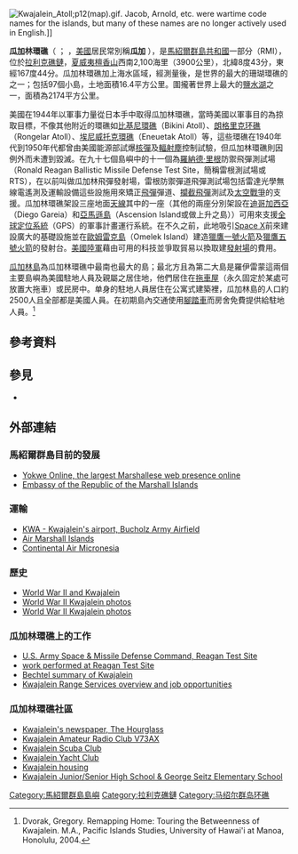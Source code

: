 {{refimprove|time=2013-12-19T03:04:21+00:00}}
{{noteTA
|T=zh-hans:夸贾林环礁; zh-hant:瓜加林環礁;
|1=zh-hans:夸贾林; zh-hant:瓜加林;
}}
{{Infobox islands
| name             = 瓜加林環礁<br>{{small|Kwajalein Atoll}}
| image name       = File:Kwajalein Atoll 2003-02-07 - Landsat 7 - 30m.png
| image caption    = [[Landsat|Landsat]] satellite image of Kwajalein Atoll
| map image        = File:Kwajalein Atoll 2.jpg
| map caption      = Map from National Atlas of the United States
| pushpin_map      = Marshall islands
| pushpin_label    = Kwajalein Atoll
| pushpin_map_caption = Location within the Marshall Islands
| location         = 北太平洋
| coordinates      = {{Coord|8|43|N|167|44|E|display=inline,title}}
| country          = {{flag|Marshall Islands}}
| archipelago      = [[拉利克礁鏈|拉利克礁鏈]]
| area sqmi        = 
| highest mount    = 
| elevation ft     = 
| population       = 0
| population as of = 
| density sqmi     = 
}}
{{Infobox country
| time_zone = MHT
| utc_offset = +12
}}
[[File:Kwajalein_Atoll;p12(map).gif|thumb]].  Jacob, Arnold, etc. were wartime code names for the islands, but many of these names are no longer actively used in English.]]

'''瓜加林環礁'''（{{lang-mh|Kuwajleen}} {{IPA|[kʷuw.wɔ͡ɛt̪ʲ.l̪ʲɪn̪ʲ]}}；{{lang-en|Kwajalein Atoll}} {{IPA|[ˈkʷɒʤəˌlɪn]}}，[[美國|美國]]居民常別稱'''瓜加''' {{IPA|[kʷɒʤ]}}），是[[馬紹爾群島共和國|馬紹爾群島共和國]]一部分（RMI），位於[[拉利克礁鏈|拉利克礁鏈]]，[[夏威夷|夏威夷]][[檀香山|檀香山]]西南2,100海里（3900公里），北緯8度43分，東經167度44分。瓜加林環礁加上海水區域，經測量後，是世界的最大的珊瑚環礁的之一；包括97個小島，土地面積16.4平方公里。圍攏著世界上最大的[[鹽水湖|鹽水湖]]之一，面積為2174平方公里。

美國在1944年以軍事力量從日本手中取得瓜加林環礁，當時美國以軍事目的為掠取目標，不像其他附近的環礁如[[比基尼環礁|比基尼環礁]]（Bikini Atoll）、[[朗格里克环礁|朗格里克环礁]]（Rongelar Atoll）、[[埃尼威托克環礁|埃尼威托克環礁]]（Eneuetak Atoll）等，這些環礁在1940年代到1950年代都曾由美國能源部試爆[[核彈|核彈]]及[[輻射塵|輻射塵]]控制試驗，但瓜加林環礁則因例外而未遭到毀滅。在九十七個島嶼中的十一個為[[羅納德·里根|羅納德·里根]]防禦飛彈測試場（Ronald Reagan Ballistic Missile Defense Test Site，簡稱雷根測試場或RTS），在以前叫做瓜加林飛彈發射場，雷根防禦彈道飛彈測試場包括雷達光學無線電遙測及運輸設備這些設施用來矯正[[飛彈|飛彈]]彈道、[[攔截飛彈|攔截飛彈]]測試及[[太空戰爭|太空戰爭]]的支援。瓜加林環礁架設三座地面[[天線|天線]]其中的一座（其他的兩座分別架設在[[迪哥加西亞|迪哥加西亞]]（Diego Gareia）和[[亞馬遜島|亞馬遜島]]（Ascension Island或做上升之島））可用來支援[[全球定位系統|全球定位系統]]（GPS）的軍事計畫運行系統。在不久之前，此地吸引[[Space_X|Space X]]前來建設廣大的基礎設施並在[[歐姆雷克島|歐姆雷克島]]（Omelek Island）建造[[獵鷹一號火箭|獵鷹一號火箭]]及[[獵鷹五號火箭|獵鷹五號火箭]]的發射台。[[美國陸軍|美國陸軍]]藉由可用的科技並爭取貿易以換取建[[發射場|發射場]]的費用。

[[瓜加林島|瓜加林島]]為瓜加林環礁中最南也最大的島；最北方且為第二大島是羅伊雷蒙這兩個主要島嶼為美國駐地人員及親屬之居住地，他們居住在[[拖車屋|拖車屋]]（永久固定於某處可放置大拖車）或民房中。单身的駐地人員居住在公寓式建築裡，瓜加林島的人口約2500人且全部都是美國人員。在初期島內交通使用[[腳踏車|腳踏車]]而房舍免費提供給駐地人員。<ref>Dvorak, Gregory. Remapping Home: Touring the Betweenness of Kwajalein. M.A., Pacific Islands Studies, University of Hawai'i at Manoa, Honolulu, 2004.</ref>

==參考資料==
{{reflist}}

==參見==
*{{le|瓜加林戰役|Battle of Kwajalein}}

==外部連結==
{{commons category|Kwajalein}}

===馬紹爾群島目前的發展===
* [http://www.yokwe.net/ Yokwe Online, the largest Marshallese web presence online] {{Wayback|url=http://www.yokwe.net/ |date=20170520075855 }}
* [http://www.rmiembassyus.org/ Embassy of the Republic of the Marshall Islands] {{Wayback|url=http://www.rmiembassyus.org/ |date=20170611024125 }}

===運輸===
* [http://www.angelfire.com/hi2/kwa/0avi_kwa.html KWA - Kwajalein's airport, Bucholz Army Airfield] {{Wayback|url=http://www.angelfire.com/hi2/kwa/0avi_kwa.html |date=20210426164258 }}
* [https://web.archive.org/web/20160118141921/http://www.airmarshallislands.com/ Air Marshall Islands]
* [http://www.continental.com/ Continental Air Micronesia] {{Wayback|url=http://www.continental.com/ |date=20080807154455 }}

===歷史===
* [https://web.archive.org/web/20140511185947/http://www.worldwar2database.com/html/kwajalein.htm World War II and Kwajalein]
* [http://www.coretek.org/gsmith/kwajaleinbattle.html World War II Kwajalein photos] {{Wayback|url=http://www.coretek.org/gsmith/kwajaleinbattle.html |date=20210124232341 }}
* [http://www3.uakron.edu/majuro/Oldpix/Kwaj1.html World War II Kwajalein photos] {{Wayback|url=http://www3.uakron.edu/majuro/Oldpix/Kwaj1.html |date=20030421021527 }}

===瓜加林環礁上的工作===
* [https://web.archive.org/web/20140510081644/http://www.smdc.army.mil/rts.html U.S. Army Space & Missile Defense Command, Reagan Test Site]
* [http://www.globalsecurity.org/space/facility/kwaj.htm work performed at Reagan Test Site] {{Wayback|url=http://www.globalsecurity.org/space/facility/kwaj.htm |date=20210426164351 }}
* [https://web.archive.org/web/20071117170232/http://www.bechtel.com/Briefs/0803/Data_Base.htm Bechtel summary of Kwajalein]
* [http://www.krsjv.com/ Kwajalein Range Services overview and job opportunities] {{Wayback|url=http://www.krsjv.com/ |date=20210426164324 }}

===瓜加林環礁社區===
* [https://web.archive.org/web/20081025193402/http://www.smdc.army.mil/2008/Publications.asp#Kwajalein_Hourglass Kwajalein's newspaper, The Hourglass]
* [http://www.qsl.net/v73ax/ Kwajalein Amateur Radio Club V73AX] {{Wayback|url=http://www.qsl.net/v73ax/ |date=20200809052415 }}
* [https://web.archive.org/web/20050420115149/http://www.kwajaleinscubaclub.com/ Kwajalein Scuba Club]
* [http://www.kwajyachtclub.com/ Kwajalein Yacht Club] {{Wayback|url=http://www.kwajyachtclub.com/ |date=20210323163421 }}
* [https://web.archive.org/web/20050418161539/http://www.smdc.army.mil/kwaj/logistics/personnel/housing.html Kwajalein housing]
* [http://www.kwajalein-school.com/ Kwajalein Junior/Senior High School & George Seitz Elementary School] {{Wayback|url=http://www.kwajalein-school.com/ |date=20210426164358 }}

{{马绍尔群岛地理}}
{{Authority control}}
{{DEFAULTSORT:Kwajalein}}
[[Category:馬紹爾群島島嶼|Category:馬紹爾群島島嶼]]
[[Category:拉利克礁鏈|Category:拉利克礁鏈]]
[[Category:马绍尔群岛环礁|Category:马绍尔群岛环礁]]